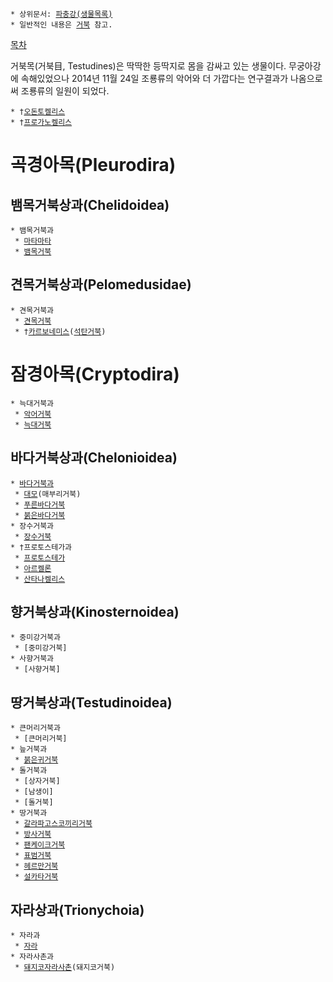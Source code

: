  * 상위문서: [[파충강(생물목록)]]
 * 일반적인 내용은 [[거북]] 참고.

[[목차]]

거북목(거북目, Testudines)은 딱딱한 등딱지로 몸을 감싸고 있는 생물이다. 무궁아강에 속해있었으나 2014년 11월 24일 조룡류의 악어와 더 가깝다는 연구결과가 나옴으로써 조룡류의 일원이 되었다.

 * †[[오돈토켈리스]]
 * †[[프로가노켈리스]]
= 곡경아목(Pleurodira) =
== 뱀목거북상과(Chelidoidea) ==
 * 뱀목거북과
  * [[마타마타]]
  * [[뱀목거북]]  
== 견목거북상과(Pelomedusidae) ==
 * 견목거북과
  * [[견목거북]]
  * †[[카르보네미스]]([[석탄거북]])

= 잠경아목(Cryptodira) =
 * 늑대거북과
  * [[악어거북]]
  * [[늑대거북]]
== 바다거북상과(Chelonioidea) ==
 * [[바다거북]]과
  * [[대모]](매부리거북)
  * [[푸른바다거북]]
  * [[붉은바다거북]]
 * 장수거북과
  * [[장수거북]]
 * †프로토스테가과
  * [[프로토스테가]]
  * [[아르켈론]]
  * [[산타나켈리스]]
== 향거북상과(Kinosternoidea) ==
 * 중미강거북과
  * [중미강거북]
 * 사향거북과
  * [사향거북]
== 땅거북상과(Testudinoidea) ==
 * 큰머리거북과
  * [큰머리거북]
 * 늪거북과
  * [[붉은귀거북]]
 * 돌거북과
  * [상자거북]
  * [남생이]
  * [돌거북]
 * 땅거북과
  * [[갈라파고스코끼리거북]]
  * [[방사거북]]
  * [[팬케이크거북]]
  * [[표범거북]]
  * [[헤르만거북]]
  * [[설카타거북]]
== 자라상과(Trionychoia) ==
 * 자라과
  * [[자라]]
 * 자라사촌과
  * [[돼지코자라사촌]](돼지코거북)
